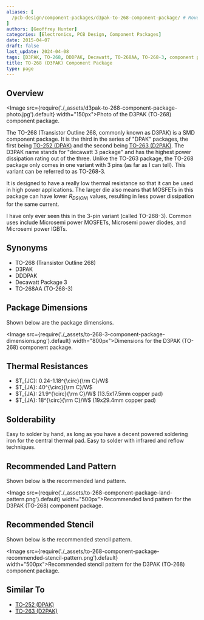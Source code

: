 ```yaml
---
aliases: [
  /pcb-design/component-packages/d3pak-to-268-component-package/ # Moved from this URL 2024-04-08
]
authors: [Geoffrey Hunter]
categories: [Electronics, PCB Design, Component Packages]
date: 2015-04-07
draft: false
last_update: 2024-04-08
tags: [D3PAK, TO-268, DDDPAK, Decawatt, TO-268AA, TO-268-3, component packages]
title: TO-268 (D3PAK) Component Package
type: page
---
```


## Overview

<Image src={require('./_assets/d3pak-to-268-component-package-photo.jpg').default} width="150px">Photo of the D3PAK (TO-268) component package.</Image>

The TO-268 (Transistor Outline 268, commonly known as D3PAK) is a SMD component package. It is the third in the series of "DPAK" packages, the first being [TO-252 (DPAK)](/pcb-design/component-packages/to-252-component-package/) and the second being [TO-263 (D2PAK)](/pcb-design/component-packages/to-263-component-package/). The D3PAK name stands for "decawatt 3 package" and has the highest power dissipation rating out of the three. Unlike the TO-263 package, the TO-268 package only comes in one variant with 3 pins (as far as I can tell). This variant can be referred to as TO-268-3.

It is designed to have a really low thermal resistance so that it can be used in high power applications. The larger die also means that MOSFETs in this package can have lower $R_{DS(ON)}$ values, resulting in less power dissipation for the same current.

I have only ever seen this in the 3-pin variant (called TO-268-3). Common uses include Microsemi power MOSFETs, Microsemi power diodes, and Microsemi power IGBTs.

## Synonyms
  
* TO-268 (Transistor Outline 268)
* D3PAK
* DDDPAK
* Decawatt Package 3
* TO-268AA (TO-268-3)

## Package Dimensions

Shown below are the package dimensions.

<Image src={require('./_assets/to-268-3-component-package-dimensions.png').default} width="800px">Dimensions for the D3PAK (TO-268) component package.</Image>

## Thermal Resistances

* $T_{JC}: 0.24-1.18^{\circ}{\rm C}/W$
* $T_{JA}: 40^{\circ}{\rm C}/W$
* $T_{JA}: 21.9^{\circ}{\rm C}/W$ (13.5x17.5mm copper pad)
* $T_{JA}: 18^{\circ}{\rm C}/W$ (19x29.4mm copper pad)

## Solderability

Easy to solder by hand, as long as you have a decent powered soldering iron for the central thermal pad. Easy to solder with infrared and reflow techniques.

## Recommended Land Pattern

Shown below is the recommended land pattern.

<Image src={require('./_assets/to-268-component-package-land-pattern.png').default} width="500px">Recommended land pattern for the D3PAK (TO-268) component package.</Image>

## Recommended Stencil

Shown below is the recommended stencil pattern.

<Image src={require('./_assets/to-268-component-package-recommended-stencil-pattern.png').default} width="500px">Recommended stencil pattern for the D3PAK (TO-268) component package.</Image>

## Similar To

* [TO-252 (DPAK)](/pcb-design/component-packages/to-252-component-package/)
* [TO-263 (D2PAK)](/pcb-design/component-packages/to-263-component-package/)
